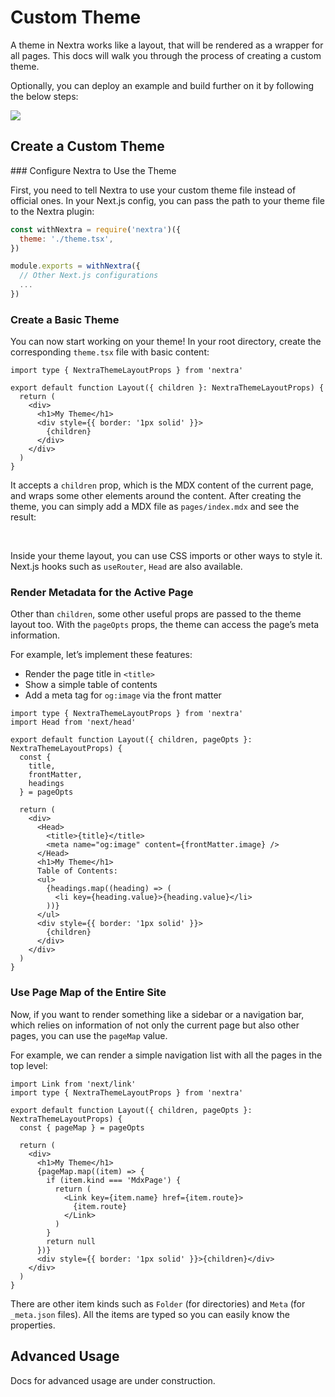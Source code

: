 
# Custom Theme

A theme in Nextra works like a layout, that will be rendered as a wrapper for all pages.
This docs will walk you through the process of creating a custom theme.

Optionally, you can deploy an example and build further on it by following the below steps:

[![](https://vercel.com/button)](https://vercel.com/new/clone?s=https%3A%2F%2Fgithub.com%2Fshuding%2Fnextra-example&showOptionalTeamCreation=false)

## Create a Custom Theme

<Steps>
### Configure Nextra to Use the Theme

First, you need to tell Nextra to use your custom theme file instead of official ones.
In your Next.js config, you can pass the path to your theme file to the Nextra plugin:

```js {2} filename="next.config.js"
const withNextra = require('nextra')({
  theme: './theme.tsx',
})

module.exports = withNextra({
  // Other Next.js configurations
  ...
})
```

### Create a Basic Theme

You can now start working on your theme! In your root directory, create the corresponding `theme.tsx` file with basic content:

```tsx filename="theme.tsx" /children/
import type { NextraThemeLayoutProps } from 'nextra'

export default function Layout({ children }: NextraThemeLayoutProps) {
  return (
    <div>
      <h1>My Theme</h1>
      <div style={{ border: '1px solid' }}>
        {children}
      </div>
    </div>
  )
}
```

It accepts a `children` prop, which is the MDX content of the current page, and wraps some other elements around the content.
After creating the theme, you can simply add a MDX file as `pages/index.mdx` and see the result:


<Screenshot src={customThemeImage} alt="Custom theme" />

<br/>

Inside your theme layout, you can use CSS imports or other ways to style it. Next.js hooks such as `useRouter`, `Head` are also available.

### Render Metadata for the Active Page

Other than `children`, some other useful props are passed to the theme layout too. With the `pageOpts` props, the theme can access the page’s meta information.

For example, let’s implement these features:
- Render the page title in `<title>`
- Show a simple table of contents
- Add a meta tag for `og:image` via the front matter

```tsx filename="theme.tsx" /pageOpts/
import type { NextraThemeLayoutProps } from 'nextra'
import Head from 'next/head'

export default function Layout({ children, pageOpts }: NextraThemeLayoutProps) {
  const {
    title,
    frontMatter,
    headings
  } = pageOpts

  return (
    <div>
      <Head>
        <title>{title}</title>
        <meta name="og:image" content={frontMatter.image} />
      </Head>
      <h1>My Theme</h1>
      Table of Contents:
      <ul>
        {headings.map((heading) => (
          <li key={heading.value}>{heading.value}</li>
        ))}
      </ul>
      <div style={{ border: '1px solid' }}>
        {children}
      </div>
    </div>
  )
}
```

### Use Page Map of the Entire Site

Now, if you want to render something like a sidebar or a navigation bar, which relies on information of not only the current page but also other pages, you can use the `pageMap` value.

For example, we can render a simple navigation list with all the pages in the top level:

```tsx filename="theme.tsx" /pageMap/
import Link from 'next/link'
import type { NextraThemeLayoutProps } from 'nextra'

export default function Layout({ children, pageOpts }: NextraThemeLayoutProps) {
  const { pageMap } = pageOpts

  return (
    <div>
      <h1>My Theme</h1>
      {pageMap.map((item) => {
        if (item.kind === 'MdxPage') {
          return (
            <Link key={item.name} href={item.route}>
              {item.route}
            </Link>
          )
        }
        return null
      })}
      <div style={{ border: '1px solid' }}>{children}</div>
    </div>
  )
}
```

There are other item kinds such as `Folder` (for directories) and `Meta` (for `_meta.json` files). All the items are typed so you can easily know the properties.
</Steps>

## Advanced Usage

<Callout type="warning">
  Docs for advanced usage are under construction.
</Callout>
